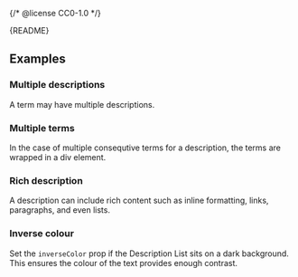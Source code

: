 {/* @license CC0-1.0 */}


<Meta of={DescriptionListStories} />

<Markdown>{README}</Markdown>

<Primary />

<Controls />

## Examples

### Multiple descriptions

A term may have multiple descriptions.

<Canvas of={DescriptionListStories.MultipleDescriptions} />

### Multiple terms

In the case of multiple consequtive terms for a description, the terms are wrapped in a div element.

<Canvas of={DescriptionListStories.MultipleTerms} />

### Rich description

A description can include rich content such as inline formatting, links, paragraphs, and even lists.

<Canvas of={DescriptionListStories.RichDescription} />

### Inverse colour

Set the `inverseColor` prop if the Description List sits on a dark background.
This ensures the colour of the text provides enough contrast.

<Canvas of={DescriptionListStories.InverseColour} />

